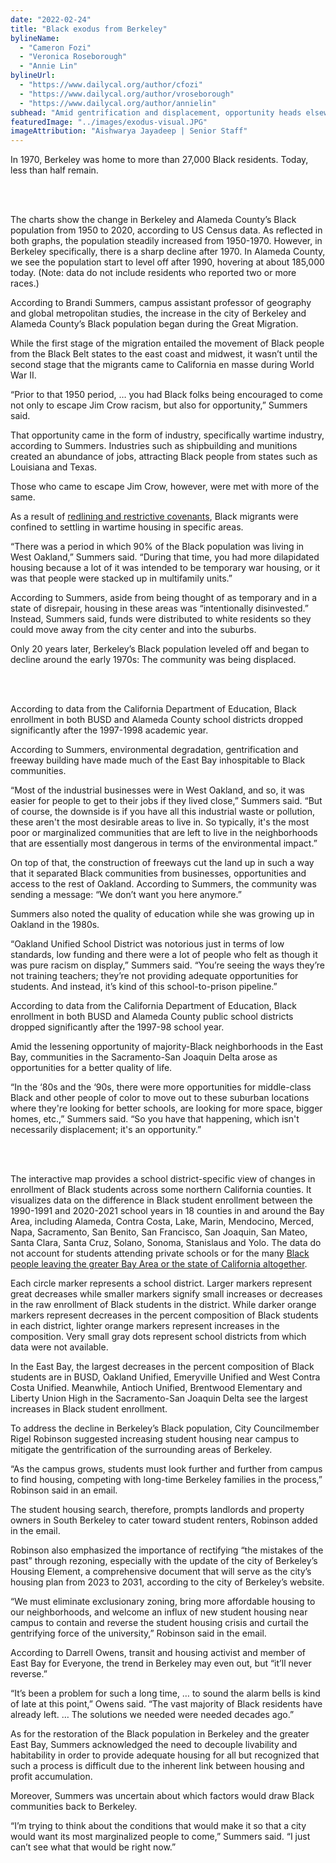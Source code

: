 ```yaml
---
date: "2022-02-24"
title: "Black exodus from Berkeley"
bylineName:
  - "Cameron Fozi"
  - "Veronica Roseborough"
  - "Annie Lin"
bylineUrl:
  - "https://www.dailycal.org/author/cfozi"
  - "https://www.dailycal.org/author/vroseborough"
  - "https://www.dailycal.org/author/annielin"
subhead: "Amid gentrification and displacement, opportunity heads elsewhere"
featuredImage: "../images/exodus-visual.JPG"
imageAttribution: "Aishwarya Jayadeep | Senior Staff"
---
```



In 1970, Berkeley was home to more than 27,000 Black residents. Today, less than half remain.

<br />
<BlackPopulationCensus />
<br />

The charts show the change in Berkeley and Alameda County’s Black population from 1950 to 2020, according to US Census data. As reflected in both graphs, the population steadily increased from 1950-1970. However, in Berkeley specifically, there is a sharp decline after 1970. In Alameda County, we see the population start to level off after 1990, hovering at about 185,000 today. (Note: data do not include residents who reported two or more races.)

According to Brandi Summers, campus assistant professor of geography and global metropolitan studies, the increase in the city of Berkeley and Alameda County’s Black population began during the Great Migration.

While the first stage of the migration entailed the movement of Black people from the Black Belt states to the east coast and midwest, it wasn’t until the second stage that the migrants came to California en masse during World War II.

“Prior to that 1950 period, … you had Black folks being encouraged to come not only to escape Jim Crow racism, but also for opportunity,” Summers said.

That opportunity came in the form of industry, specifically wartime industry, according to Summers. Industries such as shipbuilding and munitions created an abundance of jobs, attracting Black people from states such as Louisiana and Texas.

Those who came to escape Jim Crow, however, were met with more of the same.

As a result of [redlining and restrictive covenants](https://dailycal-projects.netlify.app/2021-07-10-redlining), Black migrants were confined to settling in wartime housing in specific areas.

“There was a period in which 90% of the Black population was living in West Oakland,” Summers said. “During that time, you had more dilapidated housing because a lot of it was intended to be temporary war housing, or it was that people were stacked up in multifamily units.”

According to Summers, aside from being thought of as temporary and in a state of disrepair, housing in these areas was “intentionally disinvested.” Instead, Summers said, funds were distributed to white residents so they could move away from the city center and into the suburbs.

Only 20 years later, Berkeley’s Black population leveled off and began to decline around the early 1970s: The community was being displaced.

<br />

<BUSDBlackEnrollment />

<br />

According to data from the California Department of Education, Black enrollment in both BUSD and Alameda County school districts dropped significantly after the 1997-1998 academic year.

According to Summers, environmental degradation, gentrification and freeway building have made much of the East Bay inhospitable to Black communities.

“Most of the industrial businesses were in West Oakland, and so, it was easier for people to get to their jobs if they lived close,” Summers said. “But of course, the downside is if you have all this industrial waste or pollution, these aren't the most desirable areas to live in. So typically, it's the most poor or marginalized communities that are left to live in the neighborhoods that are essentially most dangerous in terms of the environmental impact.”

On top of that, the construction of freeways cut the land up in such a way that it separated Black communities from businesses, opportunities and access to the rest of Oakland. According to Summers, the community was sending a message: “We don’t want you here anymore.”

Summers also noted the quality of education while she was growing up in Oakland in the 1980s.

“Oakland Unified School District was notorious just in terms of low standards, low funding and there were a lot of people who felt as though it was pure racism on display,” Summers said. “You’re seeing the ways they’re not training teachers; they’re not providing adequate opportunities for students. And instead, it’s kind of this school-to-prison pipeline.”

According to data from the California Department of Education, Black enrollment in both BUSD and Alameda County public school districts dropped significantly after the 1997-98 school year.

Amid the lessening opportunity of majority-Black neighborhoods in the East Bay, communities in the Sacramento-San Joaquin Delta arose as opportunities for a better quality of life.

“In the ‘80s and the ‘90s, there were more opportunities for middle-class Black and other people of color to move out to these suburban locations where they're looking for better schools, are looking for more space, bigger homes, etc.,” Summers said. “So you have that happening, which isn't necessarily displacement; it's an opportunity.”

<br />

<DistrictMap />

<br />

The interactive map provides a school district-specific view of changes in enrollment of Black students across some northern California counties. It visualizes data on the difference in Black student enrollment between the 1990-1991 and 2020-2021 school years in 18 counties in and around the Bay Area, including Alameda, Contra Costa, Lake, Marin, Mendocino, Merced, Napa, Sacramento, San Benito, San Francisco, San Joaquin, San Mateo, Santa Clara, Santa Cruz, Solano, Sonoma, Stanislaus and Yolo. The data do not account for students attending private schools or for the many [Black people leaving the greater Bay Area or the state of California altogether](https://calmatters.org/newsletters/whatmatters/2020/07/inside-californias-black-exodus/).

Each circle marker represents a school district. Larger markers represent great decreases while smaller markers signify small increases or decreases in the raw enrollment of Black students in the district. While darker orange markers represent decreases in the percent composition of Black students in each district, lighter orange markers represent increases in the composition. Very small gray dots represent school districts from which data were not available.

In the East Bay, the largest decreases in the percent composition of Black students are in BUSD, Oakland Unified, Emeryville Unified and West Contra Costa Unified. Meanwhile, Antioch Unified, Brentwood Elementary and Liberty Union High in the Sacramento-San Joaquin Delta see the largest increases in Black student enrollment.

To address the decline in Berkeley’s Black population, City Councilmember Rigel Robinson suggested increasing student housing near campus to mitigate the gentrification of the surrounding areas of Berkeley.

“As the campus grows, students must look further and further from campus to find housing, competing with long-time Berkeley families in the process,” Robinson said in an email.

The student housing search, therefore, prompts landlords and property owners in South Berkeley to cater toward student renters, Robinson added in the email.

Robinson also emphasized the importance of rectifying “the mistakes of the past” through rezoning, especially with the update of the city of Berkeley’s Housing Element, a comprehensive document that will serve as the city’s housing plan from 2023 to 2031, according to the city of Berkeley’s website.

“We must eliminate exclusionary zoning, bring more affordable housing to our neighborhoods, and welcome an influx of new student housing near campus to contain and reverse the student housing crisis and curtail the gentrifying force of the university,” Robinson said in the email.

According to Darrell Owens, transit and housing activist and member of East Bay for Everyone, the trend in Berkeley may even out, but “it’ll never reverse.”

“It’s been a problem for such a long time, … to sound the alarm bells is kind of late at this point,” Owens said. “The vast majority of Black residents have already left. … The solutions we needed were needed decades ago.”

As for the restoration of the Black population in Berkeley and the greater East Bay, Summers acknowledged the need to decouple livability and habitability in order to provide adequate housing for all but recognized that such a process is difficult due to the inherent link between housing and profit accumulation.

Moreover, Summers was uncertain about which factors would draw Black communities back to Berkeley.

“I’m trying to think about the conditions that would make it so that a city would want its most marginalized people to come,” Summers said. “I just can’t see what that would be right now.”
